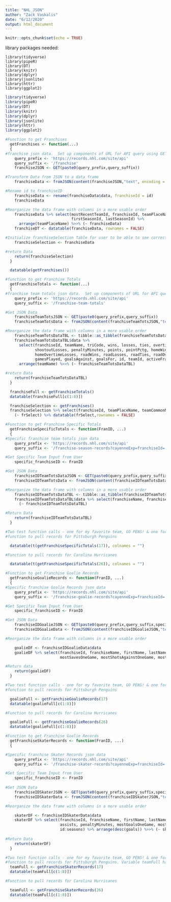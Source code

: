 ```yaml
---
title: "NHL_JSON"
author: "Zack Vaskalis"
date: "6/12/2020"
output: html_document
---
```


```r
knitr::opts_chunk$set(echo = TRUE)
```

library packages needed:    

`library(tidyverse)`    
`library(pipeR)`    
`library(DT)`    
`library(knitr)`    
`library(dplyr)`    
`library(jsonlite)`    
`library(httr)`    
`library(ggplot2)`    


```r
library(tidyverse)
library(pipeR)
library(DT)
library(knitr)
library(dplyr)
library(jsonlite)
library(httr)
library(ggplot2)
```

```r
#Function to get Franchises
  getFranchises <- function(...)
  {
#franchise json data.  Set up components of URL for API query using GET() function
    query_prefix <- 'https://records.nhl.com/site/api'
    query_suffix <- '/franchise'
    franchiseJSON <- GET(paste0(query_prefix,query_suffix))

#Transform Data from JSON to a data frame
    franchiseData <- fromJSON(content(franchiseJSON,"text", encoding = "UTF-8"),flatten = TRUE) 

#Rename id to franchiseID
    franchiseData <- rename(franchiseData$data, franchiseId = id)
    franchiseData

#Reorganize the data frame with columns in a more usable order
    franchiseData %>% select(mostRecentTeamId, franchiseId, teamPlaceName, teamCommonName,
                             firstSeasonId, lastSeasonId) %>%
      arrange(teamPlaceName) %>>% (~ franchiseData)
    franchiseDT <- datatable(franchiseData, rownames = FALSE)

#Initialize franchiseSelection Table for user to be able to see correct franchise ID for functions #3 - 5.
    franchiseSelection <- franchiseData

#return Data
    return(franchiseSelection)
  }
```

```r
  datatable(getFranchises())
```

```r
#function to get Franchise Totals
  getFranchiseTotals <- function(...)
  {
#franchise team totals json data.  Set up components of URL for API query using GET() function
    query_prefix <- 'https://records.nhl.com/site/api'
    query_suffix <- '/franchise-team-totals'

#Get JSON Data
    franchiseTeamTotsJSON <- GET(paste0(query_prefix,query_suffix))
    franchiseTeamTotsData <- fromJSON(content(franchiseTeamTotsJSON,"text", encoding = "UTF-8"),flatten = TRUE)

#Reorganize the data frame with columns in a more usable order
    franchiseTeamTotsDataTBL <- tibble::as_tibble(franchiseTeamTotsData)
    franchiseTeamTotsDataTBL$data %>%
      select(franchiseId, teamName, triCode, wins, losses, ties, overtimeLosses, shutouts, shootoutWins,
             shootoutLosses, penaltyMinutes, points, pointPctg, homeWins, homeLosses, homeTies,
             homeOvertimeLosses, roadWins, roadLosses, roadTies, roadOvertimeLosses, gameTypeId,
             gamesPlayed, goalsAgainst, goalsFor, id, teamId, activeFranchise, firstSeasonId, lastSeasonId) %>%
      arrange(teamName) %>>% (~ franchiseTeamTotsDataTBL)

#return Data
    return(franchiseTeamTotsDataTBL)
  }
```

```r
  franchiseFull <- getFranchiseTotals()
  datatable(franchiseFull[c(1:8)])
```

```r
  franchiseSelection <- getFranchises()
  franchiseSelection %>% select(franchiseId, teamPlaceName, teamCommonName) %>% arrange(teamPlaceName) %>>%
    (~ frSelect) %>% datatable(frSelect,rownames = FALSE)
```

```r
#Function to get Franchise Specific Totals
  getFranchiseSpecificTotals <- function(FranID, ...)
  {
#Specific franchise team totals json data
    query_prefix <- 'https://records.nhl.com/site/api'
    query_suffix <- '/franchise-season-records?cayenneExp=franchiseId='

#Get Specific Team Input from User
    specific_franchiseID <- FranID

#Get JSON Data
    franchiseIDTeamTotsDataJSON <- GET(paste0(query_prefix,query_suffix,specific_franchiseID))
    franchiseIDTeamTotsData <- fromJSON(content(franchiseIDTeamTotsDataJSON,"text", encoding = "UTF-8"),flatten = TRUE)

#Reorganize the data frame with columns in a more usable order
    franchiseIDTeamTotsDataTBL <- tibble::as_tibble(franchiseIDTeamTotsData)
    franchiseIDTeamTotsDataTBL$data %>% select(franchiseName, franchiseId, id:winlessStreakDates) %>>%
      (~ franchiseIDTeamTotsDataTBL)

#Return Data    
    return(franchiseIDTeamTotsDataTBL)
  }
```

```r
#Two test function calls - one for my favorite team, GO PENS! & one for the hometown favorite Hurricanes!
#function to pull records for Pittsburgh Penguins

  datatable(t(getFranchiseSpecificTotals(17)), colnames = "")

#Function to pull records for Carolina Hurricanes

  datatable(t(getFranchiseSpecificTotals(26)), colnames = "")
```

```r
#Function to get Franchise Goalie Records
  getFranchiseGoalieRecords <- function(FranID, ...)
  {
#Specific franchise Goalie Records json data
    query_prefix <- 'https://records.nhl.com/site/api'
    query_suffix <- '/franchise-goalie-records?cayenneExp=franchiseId='

#Get Specific Team Input from User
    specific_franchiseID <- FranID

#Get JSON Data
    franchiseIDGoalieJSON <- GET(paste0(query_prefix,query_suffix,specific_franchiseID))
    franchiseIDGoalieData <- fromJSON(content(franchiseIDGoalieJSON,"text", encoding = "UTF-8"),flatten = TRUE)

#Reorganize the data frame with columns in a more usable order

    goalieDF <- franchiseIDGoalieData$data
    goalieDF %>% select(franchiseId, franchiseName, firstName, lastName, gamesPlayed, wins, losses, ties,
                        mostSavesOneGame, mostShotsAgainstOneGame, mostGoalsAgainstOneGame, id:wins) %>>% (~ goalieDF)

#Return data
    return(goalieDF)
  }
```

```r
#Two test function calls - one for my favorite team, GO PENS! & one for the hometown favorite Hurricanes!
#function to pull records for Pittsburgh Penguins

  goalieFull <- getFranchiseGoalieRecords(17)
  datatable(goalieFull[c(1:8)])

#Function to pull records for Carolina Hurricanes

  goalieFull <- getFranchiseGoalieRecords(26)
  datatable(goalieFull[c(1:8)])
```

```r
#Function to get Franchise Goalie Records
  getFranchiseSkaterRecords <- function(FranID, ...)
  {

#Specific franchise Skater Records json data
    query_prefix <- 'https://records.nhl.com/site/api'
    query_suffix <- '/franchise-skater-records?cayenneExp=franchiseId='

#Get Specific Team Input from User
    specific_franchiseID <- FranID
    
#Get JSON Data
    franchiseIDSkaterJSON <- GET(paste0(query_prefix,query_suffix,specific_franchiseID))
    franchiseIDSkaterData <- fromJSON(content(franchiseIDSkaterJSON,"text", encoding = "UTF-8"),flatten = TRUE)

#Reorganize the data frame with columns in a more usable order

    skaterDF <- franchiseIDSkaterData$data
    skaterDF %>% select(franchiseId, franchiseName, firstName, lastName, positionCode, gamesPlayed, goals,
                        assists, penaltyMinutes, mostGoalsOneGame, mostAssistsOneGame, mostPenaltyMinutesOneSeason,
                        id:seasons) %>% arrange(desc(goals)) %>>% (~ skaterDF)
    
#Return Data
    return(skaterDF)
  }
```

```r
#Two test function calls - one for my favorite team, GO PENS! & one for the hometown favorite Hurricanes!
#function to pull records for Pittsburgh Penguins. Variable teamFull has full dataset. Needed to subset to display
  teamFull <- getFranchiseSkaterRecords(17)
  datatable(teamFull[c(1:8)])

#Function to pull records for Carolina Hurricanes

  teamFull <- getFranchiseSkaterRecords(26)
  datatable(teamFull[c(1:8)])
```



